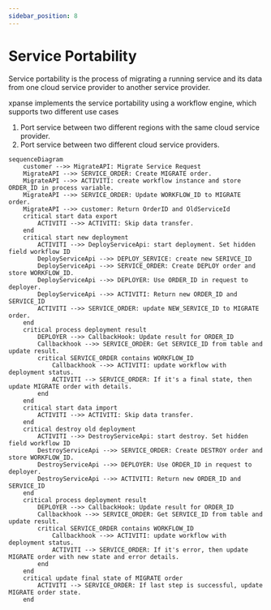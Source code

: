 ```yaml
---
sidebar_position: 8
---
```


# Service Portability

Service portability is the process of migrating a running service and its data from one cloud service provider to another
service provider.

xpanse implements the service portability using a workflow engine, which supports two different use cases

1. Port service between two different regions with the same cloud service provider.
2. Port service between two different cloud service providers.

```mermaid
sequenceDiagram
    customer -->> MigrateAPI: Migrate Service Request
    MigrateAPI -->> SERVICE_ORDER: Create MIGRATE order.
    MigrateAPI -->> ACTIVITI: create workflow instance and store ORDER_ID in process variable.
    MigrateAPI -->> SERVICE_ORDER: Update WORKFLOW_ID to MIGRATE order.
    MigrateAPI -->> customer: Return OrderID and OldServiceId
    critical start data export
        ACTIVITI -->> ACTIVITI: Skip data transfer.
    end
    critical start new deployment
        ACTIVITI -->> DeployServiceApi: start deployment. Set hidden field workflow ID
        DeployServiceApi -->> DEPLOY_SERVICE: create new SERIVCE_ID
        DeployServiceApi -->> SERVICE_ORDER: Create DEPLOY order and store WORKFLOW_ID.
        DeployServiceApi -->> DEPLOYER: Use ORDER_ID in request to deployer.
        DeployServiceApi -->> ACTIVITI: Return new ORDER_ID and SERVICE_ID
        ACTIVITI -->> SERVICE_ORDER: update NEW_SERVICE_ID to MIGRATE order.
    end
    critical process deployment result
        DEPLOYER -->> CallbackHook: Update result for ORDER_ID
        Callbackhook -->> SERVICE_ORDER: Get SERVICE_ID from table and update result.
        critical SERVICE_ORDER contains WORKFLOW_ID
            Callbackhook -->> ACTIVITI: update workflow with deployment status.
            ACTIVITI --> SERVICE_ORDER: If it's a final state, then update MIGRATE order with details.
        end
    end
    critical start data import
        ACTIVITI -->> ACTIVITI: Skip data transfer.
    end
    critical destroy old deployment
        ACTIVITI -->> DestroyServiceApi: start destroy. Set hidden field workflow ID
        DestroyServiceApi -->> SERVICE_ORDER: Create DESTROY order and store WORKFLOW_ID.
        DestroyServiceApi -->> DEPLOYER: Use ORDER_ID in request to deployer.
        DestroyServiceApi -->> ACTIVITI: Return new ORDER_ID and SERVICE_ID
    end
    critical process deployment result
        DEPLOYER -->> CallbackHook: Update result for ORDER_ID
        Callbackhook -->> SERVICE_ORDER: Get SERVICE_ID from table and update result.
        critical SERVICE_ORDER contains WORKFLOW_ID
            Callbackhook -->> ACTIVITI: update workflow with deployment status.
            ACTIVITI --> SERVICE_ORDER: If it's error, then update MIGRATE order with new state and error details.
        end
    end
    critical update final state of MIGRATE order
        ACTIVITI --> SERVICE_ORDER: If last step is successful, update MIGRATE order state.
    end
```
